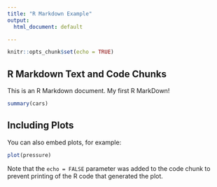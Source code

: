 ```yaml
---
title: "R Markdown Example"
output:
  html_document: default

---
```


```r
knitr::opts_chunk$set(echo = TRUE)
```

## R Markdown Text and Code Chunks

This is an R Markdown document. My first R MarkDown! 

```r
summary(cars)
```

## Including Plots

You can also embed plots, for example:

```r
plot(pressure)
```

Note that the `echo = FALSE` parameter was added to the code chunk to prevent printing of the R code that generated the plot.
